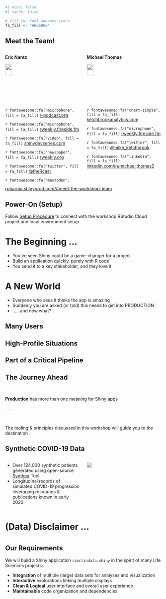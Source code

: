 ```r
#| echo: false
#| cache: false

# fill for font awesome icons
fa_fill <- "#606060"
```

## Meet the Team! {.smaller}

::: columns
::: {.column width="50%"}
**Eric Nantz**

![](assets/img/people/rpodcast-hexagon.png){fig-alt="Eric Nantz" width="30%"}

`r fontawesome::fa("microphone", fill = fa_fill)` [r-podcast.org](https://r-podcast.org)

`r fontawesome::fa("microphone", fill = fa_fill)` [rweekly.fireside.fm](https://rweekly.fireside.fm/)

`r fontawesome::fa("video", fill = fa_fill)` [shinydevseries.com](https://shinydevseries.com)

`r fontawesome::fa("newspaper", fill = fa_fill)` [rweekly.org](https://rweekly.org)

`r fontawesome::fa("twitter", fill = fa_fill)` [@theRcast](https://twitter.com/theRcast/)

`r fontawesome::fa("mastodon", fill = fa_fill)` [@rpodcast@podcastindex.social](https://podcastindex.social/rpodcast)

`r fontawesome::fa("linkedin", fill = fa_fill)` [linkedin.com/in/eric-nantz-6621617](https://www.linkedin.com/in/eric-nantz-6621617/)
:::

::: {.column width="50%"}

**Michael Thomas**

![](assets/img/people/mthomas.jpg){fig-alt="Mike Thomas" width="30%"}

`r fontawesome::fa("chart-simple", fill = fa_fill)` [ketchbrookanalytics.com](https://www.ketchbrookanalytics.com/)

`r fontawesome::fa("microphone", fill = fa_fill)` [rweekly.fireside.fm](https://rweekly.fireside.fm/)

`r fontawesome::fa("twitter", fill = fa_fill)` [@mike_ketchbrook](https://twitter.com/mike_ketchbrook/)

`r fontawesome::fa("linkedin", fill = fa_fill)` [linkedin.com/in/michaeljthomas2](https://www.linkedin.com/in/michaeljthomas2/)
:::
:::

::: footer
[rpharma.shinyprod.com/#meet-the-workshop-team](https://rpharma.shinyprod.com/#meet-the-workshop-team)
:::

## Power-On (Setup)

Follow [Setup Procedure](../index.qmd) to connect with the workshop RStudio Cloud project and local environment setup


# The Beginning ... {background-color="black" background-image="assets/img/bg/beginning.png" background-size="cover"}

::: {.notes}
* You've seen Shiny could be a game-changer for a project
* Build an application quickly, purely with R code
* You send it to a key stakeholder, and they love it
:::

# A New World {background-image="assets/img/bg/metroid_ship.jpg" background-size="cover" background-color="black"}

::: {.notes}
* Everyone who sees it thinks the app is amazing
* Suddenly you are asked (or told) this needs to get into PRODUCTION
* ..... and now what?
:::


## Many Users {background-image="assets/img/bg/many_users.jpg" background-size="contain" background-color="black"}

## High-Profile Situations {background-image="assets/img/bg/nasa_mission_control.jpg" background-size="contain" background-color="black"}

## Part of a Critical Pipeline {background-image="assets/img/bg/pinky_brain_take_over_world.jpg" background-size="contain" background-color="black"}

## The Journey Ahead

<br> 

**Production** has more than one meaning for Shiny apps

. . .

<br>

The tooling & principles discussed in this workshop will guide you to the destination

## Synthetic COVID-19 Data

::: columns
::: {.column width="50%"}

::: {.nonincremental}

* Over 124,000 synthetic patients generated using open-source [Synthea](https://synthetichealth.github.io/synthea/#home) Tool
* Longitudinal records of simulated COVID-19 progression leveraging resources & publications known in early 2020

:::
:::

::: {.column width="50%"}

![](assets/img/other/synthea_example_plots.jpg)

:::
:::

# (Data) Disclaimer ...

# {background-color="black" background-image="https://memecreator.org/static/images/memes/5381515.jpg" background-size="contain"}

## Our Requirements

We will build a Shiny application `simclindata.shiny` in the spirit of many Life Sciences projects:

* __Integration__ of multiple (large) data sets for analyses and visualization
* __Interactive__ explorations linking multiple displays
* __Clean & Logical__ user interface and overall user experience
* __Maintainable__ code organization and dependencies




